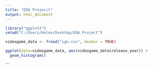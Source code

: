 ```yaml
---
title: "EDA Projecct"
output: html_document
---
```


```r
library("ggplot2")
setwd("C:/Users/Holex/Desktop/EDA_Project")

videogame_data <- fread("ign.csv", header = TRUE)

ggplot(data=videogame_data, aes(videogame_data$release_year)) + 
  geom_histogram()


```


```


